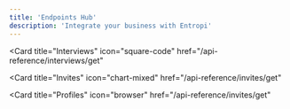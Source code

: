 ```yaml
---
title: 'Endpoints Hub'
description: 'Integrate your business with Entropi'
---
```


<CardGroup>

<Card title="Products" icon="paintbrush" href="/api-reference/products/get">
</Card>

<Card
  title="Interviews"
  icon="square-code"
  href="/api-reference/interviews/get"
>
</Card>

<Card
  title="Invites"
  icon="chart-mixed"
  href="/api-reference/invites/get"
>
</Card>

<Card
  title="Profiles"
  icon="browser"
  href="/api-reference/invites/get"
>
</Card>

</CardGroup>
